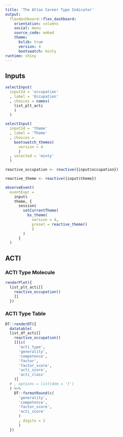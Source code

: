 ```yaml
---
title: 'The Atlas Career Type Indicator'
output: 
  flexdashboard::flex_dashboard:
    orientation: columns
    social: menu
    source_code: embed
    theme:
      bslib: true
      version: 4
      bootswatch: minty
runtime: shiny
---
```


## Inputs {.sidebar}

```r
selectInput(
  inputId = 'occupation'
  , label = 'Occupation'
  , choices = names(
    list_plt_acti
    )
  )

selectInput(
  inputId = 'theme'
  , label = 'Theme'
  , choices =
    bootswatch_themes(
      version = 4
      )
  , selected = 'minty'
  )

reactive_occupation <- reactive({input$occupation})

reactive_theme <- reactive({input$theme})

observeEvent(
  eventExpr =
    input$
    theme, {
      session$
        setCurrentTheme(
          bs_theme(
            version = 4,
            preset = reactive_theme()
            )
        )
      }
  )
```

## ACTI {.tabset}

### ACTI Type Molecule

```r
renderPlot({
  list_plt_acti[[
    reactive_occupation()
    ]]
  })
```

### ACTI Type Table

```r
DT::renderDT({
  datatable(
  list_df_acti[[
    reactive_occupation()
    ]][c(
      'acti_type',
      'generality',
      'competence',
      'factor',
      'factor_score',
      'acti_score',
      'acti_class'
    )]
  # , options = list(dom = 't')
  ) %>%
    DT::formatRound(c(
      'generality',
      'competence',
      'factor_score',
      'acti_score'
      )
      , digits = 2
      )
  })
```
